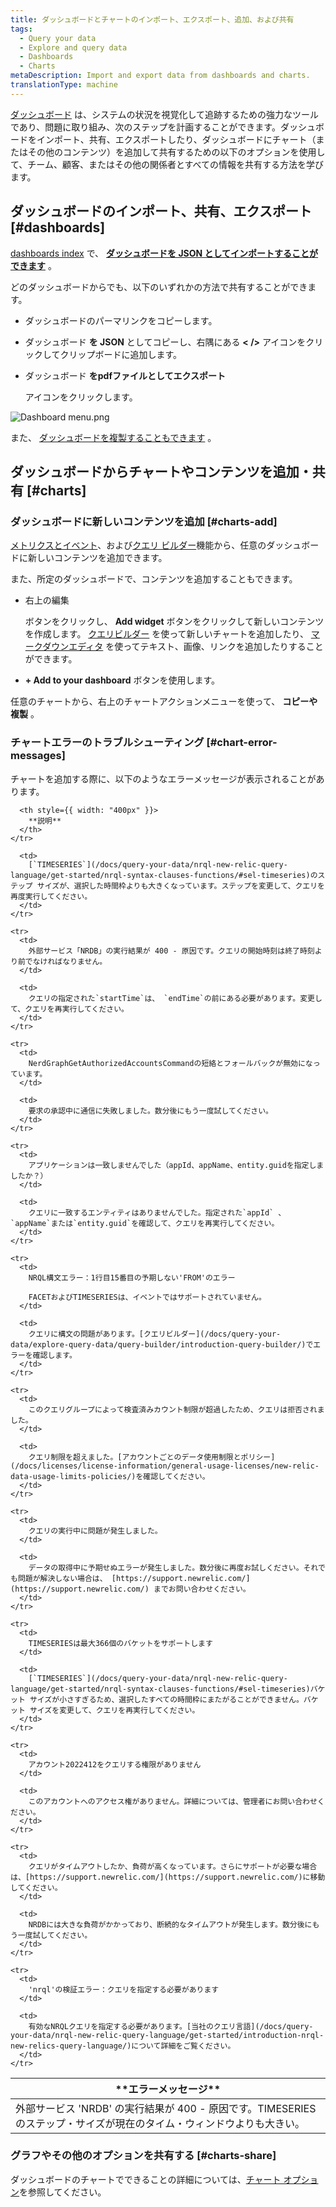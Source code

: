 ```yaml
---
title: ダッシュボードとチャートのインポート、エクスポート、追加、および共有
tags:
  - Query your data
  - Explore and query data
  - Dashboards
  - Charts
metaDescription: Import and export data from dashboards and charts.
translationType: machine
---
```



[ダッシュボード](/docs/query-your-data/explore-query-data/dashboards/introduction-dashboards/) は、システムの状況を視覚化して追跡するための強力なツールであり、問題に取り組み、次のステップを計画することができます。ダッシュボードをインポート、共有、エクスポートしたり、ダッシュボードにチャート（またはその他のコンテンツ）を追加して共有するための以下のオプションを使用して、チーム、顧客、またはその他の関係者とすべての情報を共有する方法を学びます。

## ダッシュボードのインポート、共有、エクスポート [#dashboards]

[dashboards index](/docs/query-your-data/explore-query-data/dashboards/introduction-dashboards/#get-started) で、 **[ダッシュボードを JSON としてインポートすることができます](/docs/query-your-data/explore-query-data/dashboards/introduction-dashboards/#dashboards-import)** 。

どのダッシュボードからでも、以下のいずれかの方法で共有することができます。

* ダッシュボードのパーマリンクをコピーします。

* ダッシュボード **を JSON** としてコピーし、右隅にある **&lt; />** アイコンをクリックしてクリップボードに追加します。

* ダッシュボード **をpdfファイルとしてエクスポート**

  <Icon name="fe-download"/>

  アイコンをクリックします。

<img
  title="dashboard_menu.png"
  alt="Dashboard menu.png"
  src={dashboardsDashboardMenu}
/>

また、 [ダッシュボードを複製することもできます](/docs/query-your-data/explore-query-data/dashboards/introduction-dashboards/#dashboards-clone) 。

## ダッシュボードからチャートやコンテンツを追加・共有 [#charts]

### ダッシュボードに新しいコンテンツを追加 [#charts-add]

[メトリクスとイベント](/docs/query-your-data/explore-query-data/data-explorer/introduction-data-explorer)、および[クエリ ビルダー](/docs/introduction-chart-builder)機能から、任意のダッシュボードに新しいコンテンツを追加できます。

また、所定のダッシュボードで、コンテンツを追加することもできます。

* 右上の編集

  <Icon name="fe-edit-2"/>

  ボタンをクリックし、 **Add widget** ボタンをクリックして新しいコンテンツを作成します。 [クエリビルダー](/docs/chart-builder/use-chart-builder/get-started/introduction-chart-builder) を使って新しいチャートを追加したり、 [マークダウンエディタ](#markdown) を使ってテキスト、画像、リンクを追加したりすることができます。

* **+ Add to your dashboard** ボタンを使用します。

任意のチャートから、右上のチャートアクションメニューを使って、 **コピーや複製** 。

### チャートエラーのトラブルシューティング [#chart-error-messages]

チャートを追加する際に、以下のようなエラーメッセージが表示されることがあります。

<table>
  <thead>
    <tr>
      <th style={{ width: "400px" }}>
        **エラーメッセージ**
      </th>

      <th style={{ width: "400px" }}>
        **説明**
      </th>
    </tr>
  </thead>

  <tbody>
    <tr>
      <td>
        外部サービス 'NRDB' の実行結果が 400 - 原因です。TIMESERIESのステップ・サイズが現在のタイム・ウィンドウよりも大きい。
      </td>

      <td>
        [`TIMESERIES`](/docs/query-your-data/nrql-new-relic-query-language/get-started/nrql-syntax-clauses-functions/#sel-timeseries)のステップ サイズが、選択した時間枠よりも大きくなっています。ステップを変更して、クエリを再度実行してください。
      </td>
    </tr>

    <tr>
      <td>
        外部サービス「NRDB」の実行結果が 400 - 原因です。クエリの開始時刻は終了時刻より前でなければなりません。
      </td>

      <td>
        クエリの指定された`startTime`は、 `endTime`の前にある必要があります。変更して、クエリを再実行してください。
      </td>
    </tr>

    <tr>
      <td>
        NerdGraphGetAuthorizedAccountsCommandの短絡とフォールバックが無効になっています。
      </td>

      <td>
        要求の承認中に通信に失敗しました。数分後にもう一度試してください。
      </td>
    </tr>

    <tr>
      <td>
        アプリケーションは一致しませんでした（appId、appName、entity.guidを指定しましたか？）
      </td>

      <td>
        クエリに一致するエンティティはありませんでした。指定された`appId` 、 `appName`または`entity.guid`を確認して、クエリを再実行してください。
      </td>
    </tr>

    <tr>
      <td>
        NRQL構文エラー：1行目15番目の予期しない'FROM'のエラー

        FACETおよびTIMESERIESは、イベントではサポートされていません。
      </td>

      <td>
        クエリに構文の問題があります。[クエリビルダー](/docs/query-your-data/explore-query-data/query-builder/introduction-query-builder/)でエラーを確認します。
      </td>
    </tr>

    <tr>
      <td>
        このクエリグループによって検査済みカウント制限が超過したため、クエリは拒否されました。
      </td>

      <td>
        クエリ制限を超えました。[アカウントごとのデータ使用制限とポリシー](/docs/licenses/license-information/general-usage-licenses/new-relic-data-usage-limits-policies/)を確認してください。
      </td>
    </tr>

    <tr>
      <td>
        クエリの実行中に問題が発生しました。
      </td>

      <td>
        データの取得中に予期せぬエラーが発生しました。数分後に再度お試しください。それでも問題が解決しない場合は、 [https://support.newrelic.com/](https://support.newrelic.com/) までお問い合わせください。
      </td>
    </tr>

    <tr>
      <td>
        TIMESERIESは最大366個のバケットをサポートします
      </td>

      <td>
        [`TIMESERIES`](/docs/query-your-data/nrql-new-relic-query-language/get-started/nrql-syntax-clauses-functions/#sel-timeseries)バケット サイズが小さすぎるため、選択したすべての時間枠にまたがることができません。バケット サイズを変更して、クエリを再実行してください。
      </td>
    </tr>

    <tr>
      <td>
        アカウント2022412をクエリする権限がありません
      </td>

      <td>
        このアカウントへのアクセス権がありません。詳細については、管理者にお問い合わせください。
      </td>
    </tr>

    <tr>
      <td>
        クエリがタイムアウトしたか、負荷が高くなっています。さらにサポートが必要な場合は、[https://support.newrelic.com/](https://support.newrelic.com/)に移動してください。
      </td>

      <td>
        NRDBには大きな負荷がかかっており、断続的なタイムアウトが発生します。数分後にもう一度試してください。
      </td>
    </tr>

    <tr>
      <td>
        'nrql'の検証エラー：クエリを指定する必要があります
      </td>

      <td>
        有効なNRQLクエリを指定する必要があります。[当社のクエリ言語](/docs/query-your-data/nrql-new-relic-query-language/get-started/introduction-nrql-new-relics-query-language/)について詳細をご覧ください。
      </td>
    </tr>
  </tbody>
</table>

### グラフやその他のオプションを共有する [#charts-share]

ダッシュボードのチャートでできることの詳細については、[チャート オプション](/docs/new-relic-solutions/new-relic-one/ui-data/basic-ui-features/#data-analysis)を参照してください。